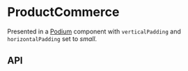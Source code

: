 
<Meta title="Components/ProductCommerce" component={ProductCommerce} />

# ProductCommerce

Presented in a [Podium](?path=/docs/components-podium--base-component) component with `verticalPadding` and `horizontalPadding` set to *small*.

<Preview>
  <Story name="Base component">
    <Podium horizontalPadding="small" verticalPadding="small">
      <ProductCommerce
        cta={knobs.object('cta', ProductCommerceFixture.cta, 'Content')}
        description={knobs.text('description', ProductCommerceFixture.description, 'Content')}
        eyebrow={knobs.text('eyebrow', ProductCommerceFixture.eyebrow, 'Content')}
        heading={knobs.text('heading', ProductCommerceFixture.heading, 'Content')}
        onAddToCartClick={mockAddToCartButtonOnClick}
        productName={knobs.text('productName', ProductCommerceFixture.productName, 'Content')}
        theme={knobs.select('theme', ['dark', 'light'], 'dark', 'Presentation')}
        variants={knobs.object('variants', ProductCommerceFixture.variantOptions, 'Content')}
      />
    </Podium>
  </Story>
</Preview>

## API

<Props of={ProductCommerce} />
